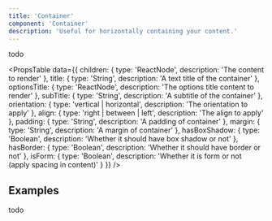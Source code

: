 ```yaml
---
title: 'Container'
component: 'Container'
description: 'Useful for horizontally containing your content.'
---
```


todo

<PropsTable
  data={{
    children: {
      type: 'ReactNode',
      description: 'The content to render'
    },
    title: {
      type: 'String',
      description: 'A text title of the container'
    },
    optionsTitle: {
      type: 'ReactNode',
      description: 'The options title content to render'
    },
    subTitle: {
      type: 'String',
      description: 'A subtitle of the container'
    },
    orientation: {
      type: 'vertical | horizontal',
      description: 'The orientation to apply'
    },
    align: {
      type: 'right | between | left',
      description: 'The align to apply'
    },
    padding: {
      type: 'String',
      description: 'A padding of container'
    },
    margin: {
      type: 'String',
      description: 'A margin of container'
    },
    hasBoxShadow: {
      type: 'Boolean',
      description: 'Whether it should have box shadow or not'
    },
    hasBorder: {
      type: 'Boolean',
      description: 'Whether it should have border or not'
    },
    isForm: {
      type: 'Boolean',
      description: 'Whether it is form or not (apply spacing in content)'
    }
  }}
/>

## Examples

todo
